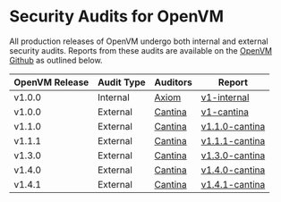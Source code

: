 # Security Audits for OpenVM

All production releases of OpenVM undergo both internal and external security audits.
Reports from these audits are available on the [OpenVM Github](https://github.com/openvm-org/openvm/tree/main/audits)
as outlined below.

| OpenVM Release | Audit Type | Auditors | Report |
|---------------|------------|---------------|--------|
| v1.0.0 | Internal | [Axiom](https://axiom.xyz) | [v1-internal](https://github.com/openvm-org/openvm/tree/main/audits/v1-internal) |
| v1.0.0 | External | [Cantina](https://cantina.xyz) | [v1-cantina](https://github.com/openvm-org/openvm/blob/main/audits/v1-cantina-report.pdf) |
| v1.1.0 | External | [Cantina](https://cantina.xyz) | [v1.1.0-cantina](https://github.com/openvm-org/openvm/blob/main/audits/v1.1.0-cantina-fix-review.pdf) |
| v1.1.1 | External | [Cantina](https://cantina.xyz) | [v1.1.1-cantina](https://github.com/openvm-org/openvm/blob/main/audits/v1.1.1-cantina-report.pdf) |
| v1.3.0 | External | [Cantina](https://cantina.xyz) | [v1.3.0-cantina](https://github.com/openvm-org/openvm/blob/main/audits/v1.3.0-cantina-report.pdf) |
| v1.4.0 | External | [Cantina](https://cantina.xyz) | [v1.4.0-cantina](https://github.com/openvm-org/openvm/blob/main/audits/v1.4.0-cantina-report.pdf) |
| v1.4.1 | External | [Cantina](https://cantina.xyz) | [v1.4.1-cantina](https://github.com/openvm-org/openvm/blob/main/audits/v1.4.1-cantina-report.pdf) |
